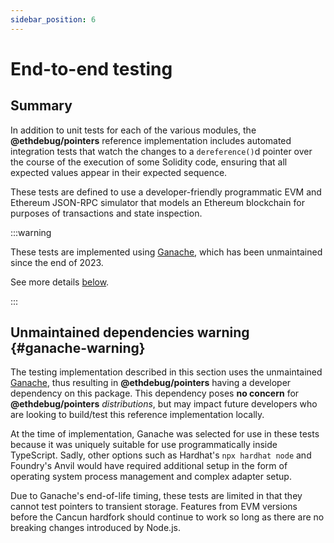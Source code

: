 ```yaml
---
sidebar_position: 6
---
```


# End-to-end testing

## Summary

In addition to unit tests for each of the various modules, the
**@ethdebug/pointers** reference implementation includes automated integration
tests that watch the changes to a `dereference()`d pointer over the course of
the execution of some Solidity code, ensuring that all expected values appear in
their expected sequence.

These tests are defined to use a developer-friendly programmatic EVM and
Ethereum JSON-RPC simulator that models an Ethereum blockchain for purposes of
transactions and state inspection.

:::warning

These tests are implemented using
[Ganache](https://github.com/trufflesuite/ganache), which has been unmaintained
since the end of 2023.

See more details [below](#ganache-warning).

:::

## Unmaintained dependencies warning {#ganache-warning}

The testing implementation described in this section uses the unmaintained
[Ganache](https://github.com/trufflesuite/ganache), thus resulting in
**@ethdebug/pointers** having a developer dependency on this package. This
dependency poses **no concern** for **@ethdebug/pointers** _distributions_, but
may impact future developers who are looking to build/test this reference
implementation locally.

At the time of implementation, Ganache was selected for use in these tests
because it was uniquely suitable for use programmatically inside TypeScript.
Sadly, other options such as Hardhat's `npx hardhat node` and Foundry's Anvil
would have required additional setup in the form of operating system process
management and complex adapter setup.

Due to Ganache's end-of-life timing, these tests are limited in that they cannot
test pointers to transient storage. Features from EVM versions before the Cancun
hardfork should continue to work so long as there are no breaking changes
introduced by Node.js.

